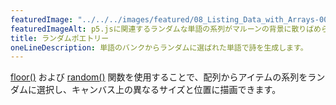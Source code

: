 ---
featuredImage: "../../../images/featured/08_Listing_Data_with_Arrays-00_Random_Poetry-thumbnail.png"
featuredImageAlt: p5.jsに関連するランダムな単語の系列がマルーンの背景に散りばめられています。
title: ランダムポエトリー
oneLineDescription: 単語のバンクからランダムに選ばれた単語で詩を生成します。
---

<a href="/reference/p5/floor" target="_blank">floor()</a>
および
<a href="/reference/p5/random" target="_blank">random()</a>
関数を使用することで、配列からアイテムの系列をランダムに選択し、キャンバス上の異なるサイズと位置に描画できます。